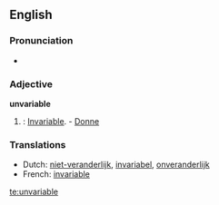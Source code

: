 ==English==

===Pronunciation===
* {{audio|en-us-unvariable.ogg|Audio (US)}}

===Adjective===
'''unvariable'''

# {{obsolete}}: [[invariable|Invariable]]. - [[Donne]]

===Translations===
{{rfc-level|Translations at L3+ (AutoFormat would have corrected level of Translations)}}
* Dutch: [[niet-veranderlijk]], [[invariabel]], [[onveranderlijk]]
* French: [[invariable]]

[[te:unvariable]]
